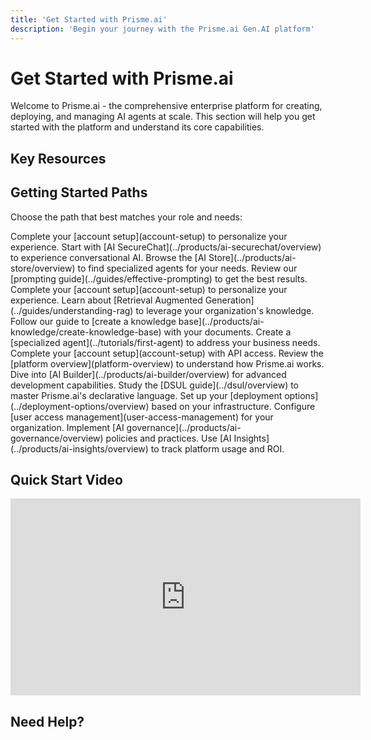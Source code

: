 ```yaml
---
title: 'Get Started with Prisme.ai'
description: 'Begin your journey with the Prisme.ai Gen.AI platform'
---
```


# Get Started with Prisme.ai

Welcome to Prisme.ai - the comprehensive enterprise platform for creating, deploying, and managing AI agents at scale. This section will help you get started with the platform and understand its core capabilities.

## Key Resources

<CardGroup cols={2}>
  <Card
    title="Introduction to Prisme.ai"
    icon="rocket"
    href="introduction"
    description="Learn about Prisme.ai's capabilities and how it can benefit your organization."
  />
  <Card
    title="What's New"
    icon="sparkles"
    href="whats-new"
    description="Discover the latest features and improvements in Prisme.ai."
  />
  <Card
    title="Platform Overview"
    icon="sitemap"
    href="platform-overview"
    description="Understand Prisme.ai's architecture and core concepts."
  />
  <Card
    title="First Steps Guide"
    icon="shoe-prints"
    href="first-steps"
    description="Follow this guide for your initial experience with the platform."
  />
  <Card
    title="Account Setup"
    icon="user-gear"
    href="account-setup"
    description="Set up your account and configure your environment."
  />
  <Card
    title="Platform Navigation"
    icon="compass"
    href="platform-navigation"
    description="Learn how to navigate the Prisme.ai interface."
  />
  <Card
    title="User Access Management"
    icon="users-gear"
    href="user-access-management"
    description="Configure and manage user access, roles, and permissions."
  />
  <Card
    title="Common Use Cases"
    icon="lightbulb"
    href="common-use-cases"
    description="Explore common applications and scenarios for Prisme.ai."
  />
</CardGroup>

## Getting Started Paths

Choose the path that best matches your role and needs:

<Tabs>
  <Tab title="End Users">
    <Steps>
      <Step title="Set up your account">
        Complete your [account setup](account-setup) to personalize your experience.
      </Step>
      <Step title="Explore AI SecureChat">
        Start with [AI SecureChat](../products/ai-securechat/overview) to experience conversational AI.
      </Step>
      <Step title="Discover the AI Store">
        Browse the [AI Store](../products/ai-store/overview) to find specialized agents for your needs.
      </Step>
      <Step title="Learn effective prompting">
        Review our [prompting guide](../guides/effective-prompting) to get the best results.
      </Step>
    </Steps>
  </Tab>
  
  <Tab title="Business Users">
    <Steps>
      <Step title="Set up your account">
        Complete your [account setup](account-setup) to personalize your experience.
      </Step>
      <Step title="Understand RAG capabilities">
        Learn about [Retrieval Augmented Generation](../guides/understanding-rag) to leverage your organization's knowledge.
      </Step>
      <Step title="Create your first knowledge base">
        Follow our guide to [create a knowledge base](../products/ai-knowledge/create-knowledge-base) with your documents.
      </Step>
      <Step title="Build your first agent">
        Create a [specialized agent](../tutorials/first-agent) to address your business needs.
      </Step>
    </Steps>
  </Tab>
  
  <Tab title="Developers">
    <Steps>
      <Step title="Set up your account">
        Complete your [account setup](account-setup) with API access.
      </Step>
      <Step title="Understand the platform architecture">
        Review the [platform overview](platform-overview) to understand how Prisme.ai works.
      </Step>
      <Step title="Explore AI Builder">
        Dive into [AI Builder](../products/ai-builder/overview) for advanced development capabilities.
      </Step>
      <Step title="Learn DSUL">
        Study the [DSUL guide](../dsul/overview) to master Prisme.ai's declarative language.
      </Step>
    </Steps>
  </Tab>
  
  <Tab title="Administrators">
    <Steps>
      <Step title="Configure the platform">
        Set up your [deployment options](../deployment-options/overview) based on your infrastructure.
      </Step>
      <Step title="Manage users and access">
        Configure [user access management](user-access-management) for your organization.
      </Step>
      <Step title="Set up governance">
        Implement [AI governance](../products/ai-governance/overview) policies and practices.
      </Step>
      <Step title="Monitor usage and performance">
        Use [AI Insights](../products/ai-insights/overview) to track platform usage and ROI.
      </Step>
    </Steps>
  </Tab>
</Tabs>

## Quick Start Video

<Frame>
  <iframe
    width="560"
    height="315"
    src="https://www.youtube.com/embed/example"
    title="Introduction to Prisme.ai"
    frameBorder="0"
    allow="accelerometer; autoplay; clipboard-write; encrypted-media; gyroscope; picture-in-picture"
    allowFullScreen
  ></iframe>
</Frame>

## Need Help?

<CardGroup cols={3}>
  <Card
    title="Documentation"
    icon="book"
    href="/"
    description="Browse our comprehensive documentation."
  />
  <Card
    title="Support"
    icon="headset"
    href="../support"
    description="Contact our support team for assistance."
  />
  <Card
    title="Community"
    icon="users"
    href="https://community.prisme.ai"
    description="Join our community forum to connect with other users."
  />
</CardGroup>